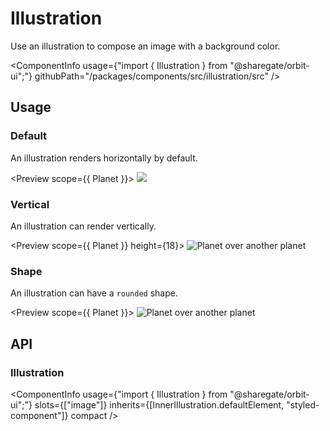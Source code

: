 
<Meta
    title="Components/Illustration"
    id="illustration"
/>

# Illustration

<Tagline>Use an illustration to compose an image with a background color.</Tagline>

<ComponentInfo
    usage={"import { Illustration } from \"@sharegate/orbit-ui\";"}
    githubPath="/packages/components/src/illustration/src"
/>

## Usage

### Default

An illustration renders horizontally by default.

<Preview scope={{ Planet }}>
    <Story name="default">
        <Illustration>
            <Image src={Planet} stroke="alias-primary" />
        </Illustration>
    </Story>
</Preview>

### Vertical

An illustration can render vertically.

<Preview scope={{ Planet }} height={18}>
    <Story name="vertical">
        <Illustration orientation="vertical" backgroundColor="alias-accent-faint" width={14} padding={4}>
            <Image src={Planet} alt="Planet over another planet" />
        </Illustration>
    </Story>
</Preview>

### Shape

An illustration can have a `rounded` shape.

<Preview scope={{ Planet }}>
    <Story name="shape">
        <Illustration shape="rounded" backgroundColor="alias-accent-faint" height={14} padding={4}>
            <Image src={Planet} alt="Planet over another planet" />
        </Illustration>
    </Story>
</Preview>

## API

### Illustration

<ComponentInfo
    usage={"import { Illustration } from \"@sharegate/orbit-ui\";"}
    slots={["image"]}
    inherits={[InnerIllustration.defaultElement, "styled-component"]}
    compact
/>

<ArgsTable of={InnerIllustration} sort="alpha" />
